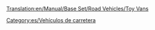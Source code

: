 [[Translation:en/Manual/Base Set/Road Vehicles/Toy Vans]]

{{es/Vehículo de carretera|nombre    = Furgón de Juguetes MightyMover
  |imagen    =en/MightyMover Toy.png|precio    = 9.594 € (4.797 £)
  |velocidad = 48 km/h (30 mph)
  |coste     = 842 € (421 £)
  |diseño    = 1935
  |duración  = 15
  |capacidad = 17 [[es/Manual/Base Set/Cargos/Juguetes|juguetes]]
}}
{{es/Vehículo de carretera|nombre    = Furgón de Juguetes Powernaught
  |imagen    =en/Powernaught Toy.png|precio    = 12.054 € (6.027 £)
  |velocidad = 88 km/h (55 mph)
  |coste     = 1.574 € (787 £)
  |diseño    = 1978
  |duración  = 15
  |capacidad = 19 juguetes
}}
{{es/Vehículo de carretera|nombre    = Furgón de Juguetes Wizzow
  |imagen    =en/Wizzow Toy.png|precio    = 12.874 € (6.437 £)
  |velocidad = 112 km/h (70 mph)
  |coste     = 2.250 € (1,125 £)
  |diseño    = 2015
  |duración  = 15
  |capacidad = 22 juguetes
}}


[[Category:es/Vehículos de carretera]]